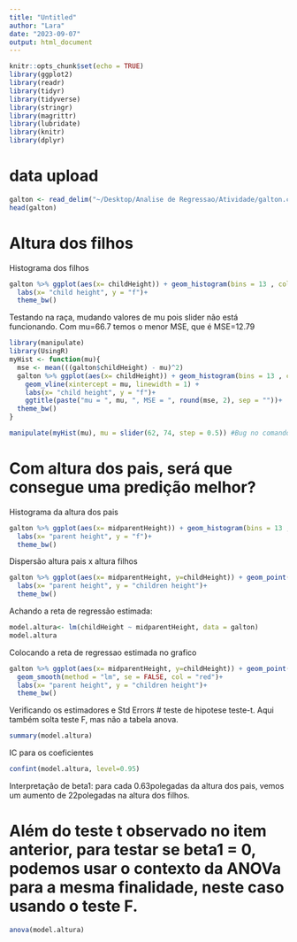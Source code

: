```yaml
---
title: "Untitled"
author: "Lara"
date: "2023-09-07"
output: html_document
---
```


```r
knitr::opts_chunk$set(echo = TRUE)
library(ggplot2)
library(readr)
library(tidyr)
library(tidyverse)
library(stringr)
library(magrittr)
library(lubridate)
library(knitr)
library(dplyr)
```

# data upload
```r
galton <- read_delim("~/Desktop/Analise de Regressao/Atividade/galton.csv")
head(galton)
```
# Altura dos filhos
Histograma dos filhos
```r
galton %>% ggplot(aes(x= childHeight)) + geom_histogram(bins = 13 , colour = "black", fill = "grey") +
  labs(x= "child height", y = "f")+
  theme_bw()
```


Testando na raça, mudando valores de mu pois slider não está funcionando. Com mu=66.7 temos o menor MSE, que é MSE=12.79
```r
library(manipulate)
library(UsingR)
myHist <- function(mu){
  mse <- mean(((galton$childHeight) - mu)^2)
  galton %>% ggplot(aes(x= childHeight)) + geom_histogram(bins = 13 , col = "black", fill = "grey") +
    geom_vline(xintercept = mu, linewidth = 1) +
    labs(x= "child height", y = "f")+
    ggtitle(paste("mu = ", mu, ", MSE = ", round(mse, 2), sep = ""))+
  theme_bw()
}

manipulate(myHist(mu), mu = slider(62, 74, step = 0.5)) #Bug no comando slider
```

# Com altura dos pais, será que consegue  uma predição melhor?
Histograma da altura dos pais
```r
galton %>% ggplot(aes(x= midparentHeight)) + geom_histogram(bins = 13 , colour = "black", fill = "grey") +
  labs(x= "parent height", y = "f")+
  theme_bw()
```
Dispersão altura pais x altura filhos
```r
galton %>% ggplot(aes(x= midparentHeight, y=childHeight)) + geom_point() +
  labs(x= "parent height", y = "children height")+
  theme_bw()
```

Achando a reta de regressão estimada:
```r
model.altura<- lm(childHeight ~ midparentHeight, data = galton)
model.altura
```
Colocando a reta de regressao estimada no grafico
```r
galton %>% ggplot(aes(x= midparentHeight, y=childHeight)) + geom_point() +
  geom_smooth(method = "lm", se = FALSE, col = "red")+
  labs(x= "parent height", y = "children height")+
  theme_bw()
```

Verificando os estimadores e Std Errors
# teste de hipotese teste-t. Aqui também solta teste F, mas não a tabela anova.
```r
summary(model.altura)
```

IC para os coeficientes
```r
confint(model.altura, level=0.95)
```

Interpretação de beta1: para cada 0.63polegadas da altura dos pais, vemos um aumento de 22polegadas na altura dos filhos.


# Além do teste t observado no item anterior, para testar se beta1 = 0, podemos usar o contexto da ANOVa para a mesma finalidade, neste caso usando o teste F.
```r
anova(model.altura)
```

```r

```

```r

```

```r

```




